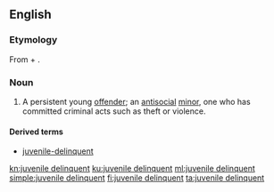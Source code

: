 {{also|juvenile-delinquent}}
==English==

===Etymology===
From {{m|en|juvenile}} + {{m|en|delinquent}}.

===Noun===
{{en-noun|head=[[juvenile]] [[delinquent]]}}

# {{lb|en|legal}} A persistent young [[offender]]; an [[antisocial]] [[minor]], one who has committed criminal acts such as theft or violence.

====Derived terms====
* [[juvenile-delinquent]]

[[kn:juvenile delinquent]]
[[ku:juvenile delinquent]]
[[ml:juvenile delinquent]]
[[simple:juvenile delinquent]]
[[fi:juvenile delinquent]]
[[ta:juvenile delinquent]]